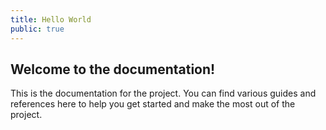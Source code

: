 ```yaml
---
title: Hello World
public: true
---
```


## Welcome to the documentation!

This is the documentation for the project. You can find various guides and references here to help you get started and make the most out of the project.
